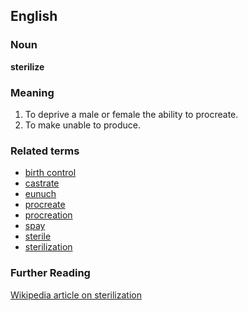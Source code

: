 ==English==

===Noun===
'''sterilize'''

===Meaning===
#To deprive a male or female the ability to procreate.
#To make unable to produce.

===Related terms===

*[[birth control]]
*[[castrate]]
*[[eunuch]]
*[[procreate]]
*[[procreation]]
*[[spay]]
*[[sterile]]
*[[sterilization]]

===Further Reading===
[http://en.wikipedia.org/wiki/Sterilization Wikipedia article on sterilization]
